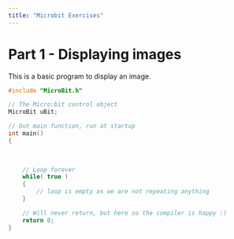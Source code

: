 ```yaml
---
title: "Microbit Exercises"
--- 
```

# Part 1 - Displaying images
This is a basic program to display an image.

``` c
#include "MicroBit.h"

// The Micro:bit control object
MicroBit uBit;

// Out main function, run at startup
int main() 
{
    

    
    // Loop forever
    while( true ) 
    {
        // loop is empty as we are not repeating anything
    }

    // Will never return, but here so the compiler is happy :)
    return 0;
}
```
